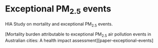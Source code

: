 # Exceptional PM~2.5~ events

HIA Study on mortality and exceptional PM~2.5~ events.

[Mortality burden attributable to exceptional PM~2.5~ air pollution events in Australian cities: A health impact assessment][paper-exceptional-events]